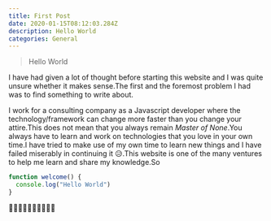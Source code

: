 ```yaml
---
title: First Post
date: 2020-01-15T08:12:03.284Z
description: Hello World
categories: General
---
```


> Hello World

I have had given a lot of thought before starting this website and I was quite unsure whether it makes sense.The first and the foremost problem I had was to find something to write about.

I work for a consulting company as a Javascript developer where the technology/framework can change more faster than you change your attire.This does not mean that you always remain _Master of None_.You always have to learn and work on technologies that you love in your own time.I have tried to make use of my own time to learn new things and I have failed miserably in continuing it 😥.This website is one of the many ventures to help me learn and share my knowledge.So

```javascript
function welcome() {
  console.log("Hello World")
}
```

🥁🥁🥁🥁🥁🥁🥁🥁🥁🥁
